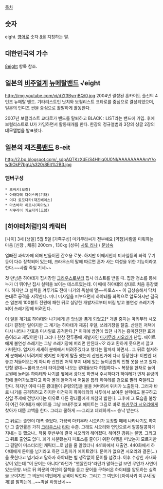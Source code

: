 [[목차]]

== 숫자 ==
eight. [[영어]]로 숫자 [[8]]을 지칭하는 말.

== 대한민국의 가수 ==
[[8eight]] 항목 참조.

== 일본의 [[비주얼계]] [[뉴메탈]]밴드 √eight ==
http://img.youtube.com/vi/dZf3ByrrjBQ/0.jpg
2004년 결성된 홋카이도 출신의 4인조 뉴메탈 밴드. 기타리스트인 낫치와 보컬리스트 쿄타로를 중심으로 결성되었으며, 일본의 인디즈 씬을 중심으로 활발하게 활동한다. 

2007년 보컬리스트 쿄타로가 밴드를 탈퇴하고 BLACK : LIST라는 밴드에 가입. 후에 보컬리스트로 U가 가입하면서 활동재개를 한다. 한장의 정규앨범과 3장의 싱글 2장의데모앨범을 발표했다.

{{{#!html
2010년 1월을 기점으로 현재는 해산.
<iframe title="YouTube video player" width="480" height="390" src="http://www.youtube.com/embed/Tiienum6zmU" frameborder="0" allowfullscreen></iframe>
}}}

== 일본의 재즈[[록]]밴드 8-eit ==
http://2.bp.blogspot.com/_sdpAQTKzXdE/S4Hhlq0U0NI/AAAAAAAAAmY/ow3iOkP7bgU/s320/8Eit%2B3.jpg

=== 멤버구성 ===
 * 츠바키(보컬)
 * 아라다테 다이스케(기타)
 * 이다 토모다카(재즈베이스)
 * 마츠바라 히로시(피아노)
 * 사쿠라이 키요타카(드럼)

== [하야테처럼!]의 캐릭터 ==

[나이] 3세
[생일] 5월 5일
[가족구성] 마키무라씨가 전부예요
[약점]사람을 미워하는 마음
[신장 , 체중] 200cm , 130kg
[성우] [[사토 리나]] / [[문남숙]]

얼빠진 과학자에 의해 만들어진 간호용 로봇. 하지만 어째서인지 미사일등의 화력 무기등이 다수 장착되어 있는데, 크라우스의 말에 따르면 혼자 사는 여성을 위한 기능이라고 한다.~~사람 죽일 기세~~

첫 만남은 하야테가 집사장인 [[크라우스]]로부터 집사 테스트를 받을 때. 집안 청소를 통해 누가 더 뛰어난 집사 실력을 보이는 테스트였는데. 이 때에 하야테의 상대로 처음 등장했다. 하지만 그 실력을 겨루기도 전에 나기의 독설에 열~~파토스~~ 이 급상승해서 닥치는대로 공격을 시작한다. 미니 미사일을 퍼부으면서 하야테를 화력으로 압도하지만 결국 순 일본제 100볼트 전원에 패한 뒤로 실망한 개발자로부터 버림 받고 불연성 쓰레기가 되어 쓰레기장에 버려진다.

이 일을 계기로 하야테와 나기에게 큰 앙심을 품게 되었고[* 개발 중지는 마키무라 시오리가 결정한 일이지만 그 계기는 하야테가 제공] 후일, 쓰레기장을 탈출. 산젠인 저택에 다시 나타나 간호용 미사일로 공격한다.[* 이때에 방안에 있던 나기는 흥미진진한 효과음이라고 재밌어한다] 그러나 한참 전투중에 개발자인 [[마키무라 시오리]]가 난입. 에이트에게 불연성 쓰레기는 그냥 쓰레기장에 버리면 안된대~♡ 라고 환하게 웃으면서 끌고 가버린다. 업자가 세세히 분해해서 버려주겠다고 했다는 말까지 하면서..
그 뒤로 철저하게 분해돼서 버려져야 했지만 어떻게 탈출 했는지 산젠인가에 다시 등장한다! 
이번엔 대놓고 쳐들어오는게 아니라 산젠인 저택 부지 내에 있는 놀이공원의 인형 옷을 쓰고 있다. 인형 광대~~롤러코스터 타이쿤에 나오는 광대들보다 허접하다~~ 복장을 한채로 놀이공원에 놀러온 하야테와 나기를 옆에서 광대짓 하면서 주시하다가 하야테가 먼저 유령의집에 들어가보겠다고 하자 몰래 들어가서 어둠을 틈타 하야테를 검으로 찔러 죽일려고 한다. 하지만 이때 다른 광대들이 유령의집을 불을 켜버려서 위치가 노출된다. 그러자 바로 나기를 공격하려고 하지만 이전까지 하야테와의 사투에서 보여준 실력에도 불구하고 신입 주제에 건방지다는 이유로 다른 광대들에게 처참히 밟힌다. 그후에 그 모습을 불쌍히 여긴 하야테가 에이트를 그냥 보내주었고 에이트는 그길로 바로 [[마키무라 시오리]]에게 찾아가 대뜸 고백을 한다. 그리고 쿨하게 ~~그리고 데레하게~~ 승낙 받는다.

그 뒤로는 출연이 대폭 줄었다. 가끔씩 마키무라 시오리가 등장할 때에 나타나기도 하지만 그 출연률은 가히 [[크라우스]]나 [[타마]] 수준. 그래도 시오리와 연인으로서 알콩달콩하게 지내는 듯 했으나.. 작품 후반부에 결국 시오리와 헤어졌다. 헤어진 경위는 불명. 그리고 그 뒤로 출연도 없다. 폐기 처분됐는지 파토스를 줄이기 위한 여행을 떠났는지 모르지만 그 결말이 미스터리인 캐릭터...로 남을 줄 알았더니 441화에서 재출연. 440화에서 하야테에게 문어를 넘기라고 하던 그림자가 에이트였다. 문어가 없으면 시오리와 결혼(...)을 못한다고 넘기라고 말하자 하야테는 별 생각없이 문어를 넘겼다. 이후 수상한 사내와 같이 있는데 "이 문어는 아니다"라던가 "햇깔린다"라던가 말하는걸 보면 무언가 사연이 있는모양. 바로 뒤 의문의 여인의 질책을 듣고 문어를 구하러온 하야테를 압도하는 실력을 보이지만 그 의문의 여인에게 공격이 막힌다. 그리고 그 여인이 [아야사키 이쿠사|정체]를 밝히는데...~~박살 확정났네~~
